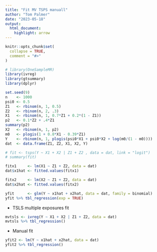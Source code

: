 ```yaml
---
title: "Fit MV TSPS manuall"
author: "Tom Palmer"
date: "2023-05-18"
output:
  html_document:
    highlight: arrow
---
```


```r
knitr::opts_chunk$set(
  collapse = TRUE,
  comment = "#>"
)
```

```r
# library(OneSampleMR)
library(ivreg)
library(gtsummary)
library(dplyr)
```

```r
set.seed(9)
n    <- 1000
psi0 <- 0.5
Z1   <- rbinom(n, 1, 0.5)
Z2   <- rbinom(n, 2, .3)
X1   <- rbinom(n, 1, 0.7*Z1 + 0.2*(1 - Z1))
p2   <- 0.1*Z2 + .4*Z1
summary(p2)
X2   <- rbinom(n, 1, p2)
m0   <- plogis(1 + 0.8*X1 - 0.39*Z1)
Y    <- rbinom(n, 1, plogis(psi0*X1 + psi0*X2 + log(m0/(1 - m0))))
dat  <- data.frame(Z1, Z2, X1, X2, Y)
```

```r
# fit <- tsps(Y ~ X1 + X2 | Z1 + Z2 , data = dat, link = "logit")
# summary(fit)
```

```r
fitx1     <- lm(X1 ~ Z1 + Z2, data = dat)
dat$x1hat <- fitted.values(fitx1)

fitx2     <- lm(X2 ~ Z1 + Z2, data = dat)
dat$x2hat <- fitted.values(fitx2)

yfit      <- glm(Y ~ x1hat + x2hat, data = dat, family = binomial)
yfit %>% tbl_regression(exp = TRUE)
```

* TSLS multiple exposures fit

```r
mvtsls <- ivreg(Y ~ X1 + X2 | Z1 + Z2, data = dat)
mvtsls %>% tbl_regression()
```

* Manual fit

```r
yfit2 <- lm(Y ~ x1hat + x2hat, data = dat)
yfit2 %>% tbl_regression()
```
